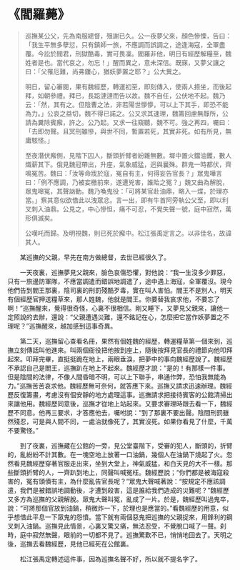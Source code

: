 # 《閻羅薨》

> 巡撫某公父，先為南服總督，殂謝已久。公一夜夢父來，顏色慘慄，告曰：「我生平無多孽愆，只有鎮師一旅，不應調而誤調之，途逢海寇，全軍盡覆。今訟於閻君，刑獄酷毒，實可畏凜。閻羅非他，明日有經歷解糧至，魏姓者是也。當代哀之，勿忘！」醒而異之，意未深信。既寐，又夢父讓之曰：「父罹厄難，尚弗鏤心，猶妖夢置之耶？」公大異之。
>
> 明日，留心審閱，果有魏經歷，轉運初至，即刻傳入，使兩人捺坐，而後起拜，如朝參禮。拜已，長跽漣漣而告以故。魏不自任，公伏地不起。魏乃云：「然，其有之。但陰曹之法，非若陽世懜懜，可以上下其手，即恐不能為力。」公哀之益切，魏不得已諾之。公又求其速理，魏籌回慮無靜所，公請為糞除賓廨，許之。公乃起。又求一往窺聽，魏不可。強之再四，囑曰：「去即勿聲。且冥刑雖慘，與世不同，暫置若死，其實非死。如有所見，無庸駭怪。」
>
> 至夜潛伏廨側，見階下囚人，斷頭折臂者紛雜無數。墀中置火鐺油鑊，數人熾薪其下。俄見魏冠帶出，升座，氣象威猛，迥與曩殊。群鬼一時都伏，齊鳴冤苦。魏曰：「汝等命戕於寇，冤自有主，何得妄告官長？」眾鬼嘩言曰：「例不應調，乃被妄檄前來，遂遭兇害，誰貽之冤？」魏又曲為解脫，眾鬼嗥冤，其聲訩動。魏乃喚鬼役：「可將某官赴油鼎，略入一煠，於理亦當。」察其意似欲借此以洩眾忿。言一出，即有牛首阿旁執公父至，即以利叉刺入油鼎。公見之，中心慘怛，痛不可忍，不覺失聲一號，庭中寂然，萬形俱滅矣。
>
> 公嘆吒而歸。及明視魏，則已死於廨中。松江張禹定言之。以非佳名，故諱其人。

&emsp;&emsp;某巡撫的父親，早先在南方做總督，去世已經很久了。­

&emsp;&emsp;一天夜裏，巡撫夢見父親來，臉色哀傷恐懼，對他說：“我一生沒多少罪惡，只有一旅邊防軍隊，不應當調遣而錯誤地調遣了，途中遇上海寇，全軍覆沒。現今他們告到閻王那裏，陰司裏的刑罰殘酷歹毒，實在叫人害怕。閻王不是別人，明天有個經歷官押送糧草來，那人姓魏，他就是閻王。你要替我哀求他，不要忘了啊！”巡撫醒來，覺得很奇怪，心裏不很相信。剛又睡下，又夢見父親來，讓他一定照說的去辦，還說：“父親遭遇災難，還不銘記在心，怎麼把它當作妖夢置之不理呢？”巡撫醒來，越加感到這事奇異。­

&emsp;&emsp;第二天，巡撫留心查看名冊，果然有個姓魏的經歷，轉運糧草第一個來到，巡撫立刻傳話叫他進來。叫兩個衙役把他按到座上，隨後按拜見官長的禮節向他叩拜起來。叩拜完畢，直挺挺跪在地上，兩眼垂淚，把夢中的事向魏經歷說了。魏經歷不承認自己是閻王，巡撫趴在地上不起來。魏經歷才說：“是的！有那樣一件事。但是陰間的法律，不像人間昏暗不明，可以上下聯手，串通作弊，恐怕我無能為力。”巡撫苦苦哀求他。魏經歷無可奈何，就答應下來。巡撫又請求迅速辦理。魏經歷反復籌畫，考慮沒有個安靜的地方處理這事。巡撫請求把接待賓客的公館清掃出來讓他用。魏經歷同意後，巡撫才從地上站起來。又要求審理時跟去看一下，魏經歷不同意。他再三要求，才答應他去，囑咐說：“到了那裏不要出聲。陰間刑罰雖然殘忍，可是與人間不同，一處治就像死了，其實沒死。如果你看見了什麼，千萬不要驚怪。”­

&emsp;&emsp;到了夜裏，巡撫藏在公館的一旁，見公堂臺階下，受審的犯人，斷頭的，折臂的，亂紛紛不計其數。在一塊空地上放著一口油鍋，幾個人在油鍋下燒起了火。忽然看見魏經歷穿著官服走出來，坐到大堂上，神氣威猛，和白天見的大不一樣。那些斷頭折臂的人，一齊趴到地上，同聲叫喊冤枉。魏經歷說；“你們都是被海寇殺害的，冤有頭債有主，為什麼亂告官長呢？”眾鬼大聲喊著說：“按規定不應該調遣，我們是被錯誤地調動後，才遭到殺害，這是誰給我們造成的災難呢？”魏經歷又多方為巡撫的父親解脫。眾鬼大聲叫冤，亂成了一片。於是，魏經歷叫過鬼卒，說：“可將那個官放到油鍋，稍微炸一下，於理也是應當的。”看魏經歷的用意，似乎想借此平息一下眾鬼的怨憤。當下就有兩個惡鬼把巡撫的父親捉來，用鋒利的鋼叉刺入油鍋。巡撫見此情景，心裏又驚又痛，無法忍受，不覺脫口喊了一聲。刹時，庭中寂然無聲，眼前的一切都不見了。巡撫驚歎不已，悄悄地回去了。天明之後，巡撫去看魏經歷，見他已經死在公館裏。

&emsp;&emsp;松江張禹定轉述這件事，因為巡撫名聲不好，所以就不提名字了。
